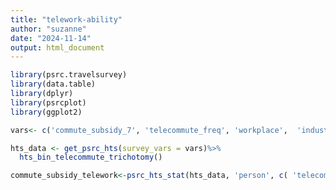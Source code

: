 ```yaml
---
title: "telework-ability"
author: "suzanne"
date: "2024-11-14"
output: html_document
---
```


```r
library(psrc.travelsurvey)
library(data.table)
library(dplyr)
library(psrcplot)
library(ggplot2)
```


```r
vars<- c('commute_subsidy_7', 'telecommute_freq', 'workplace',  'industry')
```



```r
hts_data <- get_psrc_hts(survey_vars = vars)%>%
  hts_bin_telecommute_trichotomy()

```

```r
commute_subsidy_telework<-psrc_hts_stat(hts_data, 'person', c( 'telecommute_trichotomy', 'commute_subsidy_7', 'industry'), incl_na=FALSE)

```


